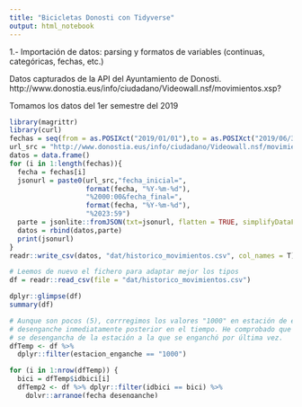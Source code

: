 ```yaml
---
title: "Bicicletas Donosti con Tidyverse"
output: html_notebook
---
```


1.- Importación de datos: parsing y formatos de variables (continuas, categóricas, 
fechas, etc.)

Datos capturados de la API del Ayuntamiento de Donosti.
http://www.donostia.eus/info/ciudadano/Videowall.nsf/movimientos.xsp?
  
Tomamos los datos del 1er semestre del 2019

```r
library(magrittr)
library(curl)
fechas = seq(from = as.POSIXct("2019/01/01"),to = as.POSIXct("2019/06/30"), by = 24*60*60)
url_src = "http://www.donostia.eus/info/ciudadano/Videowall.nsf/movimientos.xsp?"
datos = data.frame()
for (i in 1:length(fechas)){
  fecha = fechas[i]
  jsonurl = paste0(url_src,"fecha_inicial=",
                   format(fecha, "%Y-%m-%d"),
                   "%2000:00&fecha_final=",
                   format(fecha, "%Y-%m-%d"),
                   "%2023:59")
  parte = jsonlite::fromJSON(txt=jsonurl, flatten = TRUE, simplifyDataFrame=TRUE)
  datos = rbind(datos,parte)
  print(jsonurl)
}
readr::write_csv(datos, "dat/historico_movimientos.csv", col_names = T)

# Leemos de nuevo el fichero para adaptar mejor los tipos
df = readr::read_csv(file = "dat/historico_movimientos.csv")

dplyr::glimpse(df)
summary(df)


```




```r
# Aunque son pocos (5), corrregimos los valores "1000" en estación de enganche por el valor que aparece como estación de 
# desenganche inmediatamente posterior en el tiempo. He comprobado que en la mayoría de los casos, como es natural, la bici
# se desengancha de la estación a la que se enganchó por última vez.
dfTemp <- df %>% 
  dplyr::filter(estacion_enganche == "1000")

for (i in 1:nrow(dfTemp)) {
  bici = dfTemp$idbici[i]
  dfTemp2 <- df %>% dplyr::filter(idbici == bici) %>% 
    dplyr::arrange(fecha_desenganche)
  ind <- dfTemp2 %>% dplyr::filter(estacion_enganche == "1000") %>% 
    row.names() %>% 
    as.integer()
  dfTemp2$estacion_enganche[ind] = dfTemp2$estacion_desenganche[ind+1]
  dfTemp$estacion_enganche[i] = dfTemp2$estacion_desenganche[ind+1]  
}

 
df$estacion_enganche[as.integer(row.names(dfTemp))] = 
  dfTemp$estacion_enganche

table(df$estacion_enganche) 
c = levels(df$estacion_desenganche)
df$estacion_enganche = factor(df$estacion_enganche, levels = c)

str(df)
table(df$idbici)
plot(df$idbici)
# Se ve que no hay un uso homogéneo de las bicis. Este dato se podría utilizar para
# planificar los mantenimientos de las bicis.
par(mfrow=c(2,1))
plot(df$estacion_desenganche)
plot(df$estacion_enganche)
# Las estaciones tampoco tienen un uso homogéneo. Las que más se usan son la 1, la 12 
# y la 14 y las que menos la 7, la 9 y la 13.


```





Add a new chunk by clicking the *Insert Chunk* button on the toolbar or by pressing *Ctrl+Alt+I*.

When you save the notebook, an HTML file containing the code and output will be saved alongside it (click the *Preview* button or press *Ctrl+Shift+K* to preview the HTML file).

The preview shows you a rendered HTML copy of the contents of the editor. Consequently, unlike *Knit*, *Preview* does not run any R code chunks. Instead, the output of the chunk when it was last run in the editor is displayed.
